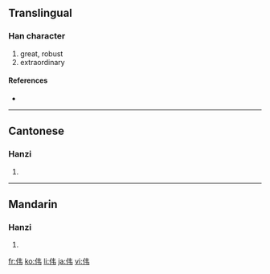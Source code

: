 {{also|偉}}
==Translingual==

===Han character===
{{Han char|rn=9|rad=人|as=04|sn=6|four=|canj=人手尸 (OQS)}}

# great, robust
# extraordinary

====References====
* {{Han ref|kx=0096.121|hdz=10117.150|uh=4F1F|ud=20255}}

----

==Cantonese==

===Hanzi===
{{yue-hanzi|jyut=|y=wai5|tra=偉}}

# {{defn|Cantonese}}

----

==Mandarin==

===Hanzi===
{{cmn-hanzi|tra=偉|pin=[[wěi]] ([[wei3]])|wg=wei<sup>3</sup>}}

# {{defn|Mandarin}}

[[fr:伟]]
[[ko:伟]]
[[li:伟]]
[[ja:伟]]
[[vi:伟]]